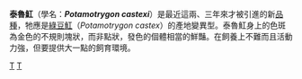 {{Speciesbox
| taxon = Potamotrygon castexi
| authority = Castello & Yagolkowski, 1969
}}

'''泰魯魟'''（學名：'''''Potamotrygon castexi'''''）是最近這兩、三年來才被引進的新[[品種|品種]]，牠應是[[綠豆魟|綠豆魟]]（''Potamotrygon castex''）的產地變異型。泰魯魟身上的色斑為金色的不規則塊狀，而非點狀，發色的個體相當的鮮豔。在飼養上不難而且活動力強，但要提供大一點的飼育環境。
{{Fish-stub}}

{{Taxonbar}}
[[Category:1969年描述的鱼类|T]]
[[Category:江魟屬|T]]